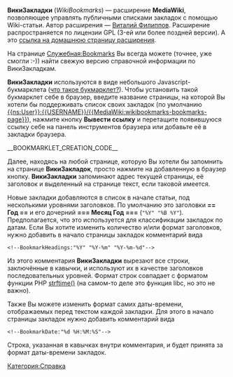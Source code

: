 '''ВикиЗакладки''' (''WikiBookmarks'') — расширение '''MediaWiki''', позволяющее управлять публичными
списками закладок с помощью Wiki-статьи. Автор расширения — [http://yourcmc.ru/wiki/User:VitaliyFilippov Виталий Филиппов].
Расширение распространяется по лицензии GPL (3-ей или более поздней версии). А это [http://yourcmc.ru/wiki/WikiBookmarks_(MediaWiki) ссылка на домашнюю страницу расширения].

На странице [[Служебная:Bookmarks]] Вы всегда можете (точнее, уже смогли :-)) найти свежую версию
справочной информации по ВикиЗакладкам.

'''ВикиЗакладки''' используются в виде небольшого Javascript-букмарклета ([http://ru.wikipedia.org/wiki/Букмарклет что такое букмарклет?]).
Чтобы установить такой букмарклет себе в браузер, введите название страницы,
на которой Вы хотели бы поддерживать список своих закладок (по умолчанию [[{{ns:User}}:{{USERNAME}}/{{MediaWiki:wikibookmarks-bookmarks-page}}]]),
нажмите кнопку '''Вывести ссылку''' и перетащите появившуюся ссылку себе на панель инструментов
браузера или добавьте её в закладки браузера.

__BOOKMARKLET_CREATION_CODE__

Далее, находясь на любой странице, которую Вы хотели бы запомнить на странице '''ВикиЗакладок''',
просто нажмите на добавленную в браузер кнопку. '''ВикиЗакладки''' запоминают адрес текущей страницы,
её заголовок и выделенный на странице текст, если таковой имеется.

Новые закладки добавляются в список в начале статьи, под несколькими уровнями заголовков.
По умолчанию это заголовки '''== Год ==''' и его дочерний '''=== Месяц Год ===''' (<code>"%Y" "%B %Y"</code>).
Предполагается, что это используется для классификации закладок по датам. Если Вы хотите изменить
количество и/или формат заголовков, нужно добавить в начало страницы закладок комментарий вида
<pre><!--BookmarkHeadings:"%Y" "%Y-%m" "%Y-%m-%d"--></pre>
Из этого комментария '''ВикиЗакладки''' вырезают все строки, заключённые в кавычки, и используют
их в качестве заголовков последовательных уровней. Формат строк совпадает с форматом функции PHP
[http://php.net/manual/en/function.strftime.php strftime()] (на самом-то деле это функция libc, но это не важно).

Также Вы можете изменить формат самих даты-времени, отображаемых перед текстом каждой закладки.
Для этого в начало страницы закладок нужно добавить комментарий вида
<pre><!--BookmarkDate:"%d %H:%M:%S"--></pre>
Строка, указанная в кавычках внутри комментария, и будет принята за формат даты-времени закладок.

[[Категория:Справка]]
